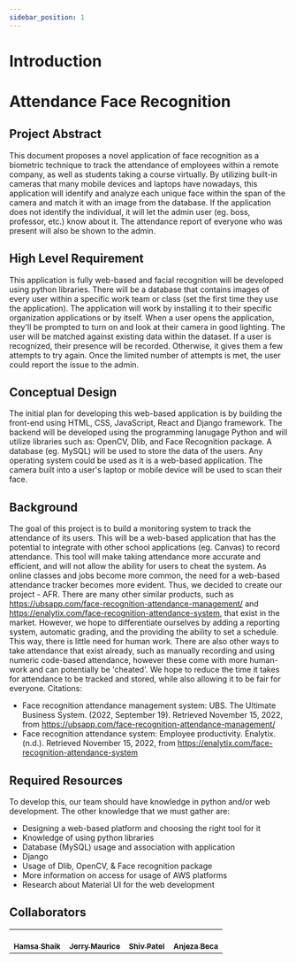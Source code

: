 ```yaml
---
sidebar_position: 1
---
```

# Introduction

# Attendance Face Recognition

## Project Abstract

This document proposes a novel application of face recognition as a biometric technique to track the attendance of employees within a remote company, as well as students taking a course virtually. By utilizing built-in cameras that many mobile devices and laptops have nowadays, this application will identify and analyze each unique face within the span of the camera and match it with an image from the database. If the application does not identify the individual, it will let the admin user (eg. boss, professor, etc.) know about it. The attendance report of everyone who was present will also be shown to the admin.

## High Level Requirement

This application is fully web-based and facial recognition will be developed using python libraries. There will be a database that contains images of every user within a specific work team or class (set the first time they use the application). The application will work by installing it to their specific organization applications or by itself. When a user opens the application, they'll be prompted to turn on and look at their camera in good lighting. The user will be matched against existing data within the dataset. If a user is recognized, their presence will be recorded. Otherwise, it gives them a few attempts to try again. Once the limited number of attempts is met, the user could report the issue to the admin.

## Conceptual Design

The initial plan for developing this web-based application is by building the front-end using HTML, CSS, JavaScript, React and Django framework. The backend will be developed using the programming lanugage Python and will utilize libraries such as: OpenCV, Dlib, and Face Recognition package. A database (eg. MySQL) will be used to store the data of the users. Any operating system could be used as it is a web-based application. The camera built into a user's laptop or mobile device will be used to scan their face.

## Background
The goal of this project is to build a monitoring system to track the attendance of its users. This will be a web-based application that has the potential to integrate with other school applications (eg. Canvas) to record attendance. This tool will make taking attendance more accurate and efficient, and will not allow the ability for users to cheat the system. As online classes and jobs become more common, the need for a web-based attendance tracker becomes more evident. Thus, we decided to create our project - AFR.
There are many other similar products, such as https://ubsapp.com/face-recognition-attendance-management/ and https://enalytix.com/face-recognition-attendance-system, that exist in the market. However, we hope to differentiate ourselves by adding a reporting system, automatic grading, and the providing the ability to set a schedule. This way, there is little need for human work. There are also other ways to take attendance that exist already, such as manually recording and using numeric code-based attendance, however these come with more human-work and can potentially be 'cheated'. We hope to reduce the time it takes for attendance to be tracked and stored, while also allowing it to be fair for everyone.
Citations:
- Face recognition attendance management system: UBS. The Ultimate Business System. (2022, September 19). Retrieved November 15, 2022, from https://ubsapp.com/face-recognition-attendance-management/
- Face recognition attendance system: Employee productivity. Enalytix. (n.d.). Retrieved November 15, 2022, from https://enalytix.com/face-recognition-attendance-system 


## Required Resources

To develop this, our team should have knowledge in python and/or web development. The other knowledge that we must gather are:
- Designing a web-based platform and choosing the right tool for it
- Knowledge of using python libraries
- Database (MySQL) usage and association with application
- Django
- Usage of Dlib, OpenCV, & Face recognition package
- More information on access for usage of AWS platforms
- Research about Material UI for the web development

## Collaborators

[//]: # ( readme: collaborators -start )
<table>
<tr>
    <td align="center">
        <a href="https://github.com/tun77242">
            <br />
            <sub><b>Hamsa Shaik</b></sub>
        </a>
     </td>
     <td align="center">
        <a href="https://github.com/jerry-maurice">
            <br />
            <sub><b>Jerry Maurice</b></sub>
        </a>
      </td>
     <td align="center">
        <a href="https://github.com/shiv823">
            <br />
            <sub><b>Shiv Patel</b></sub>
        </a>
      </td>
     <td align="center">
        <a href="https://github.com/anjezabeca">
            <br />
            <sub><b>Anjeza Beca</b></sub>
        </a>
    </td></tr>
</table>

[//]: # ( readme: collaborators -end )
